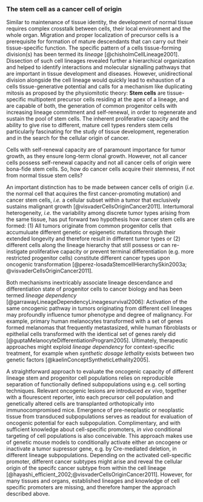 ### The stem cell as a cancer cell of origin {#csc}

Similar to maintenance of tissue identity, the development of normal tissue requires complex crosstalk between cells, their local environment and the whole organ. Migration and proper localization of precursor cells is a prerequisite for formation of mature descendants that can carry out their tissue-specific function. The specific pattern of a cells tissue-forming division(s) has been termed its *lineage* [@chisholmCellLineage2001]. Dissection of such cell lineages revealed further a hierarchical organization and helped to identify interactions and molecular signalling pathways that are important in tissue development and diseases. However, unidirectional division alongside the cell lineage would quickly lead to exhaustion of a cells tissue-generative potential and calls for a mechanism like duplicating mitosis as proposed by the physiomitotic theory: **Stem cells** are tissue-specific multipotent precursor cells residing at the apex of a lineage, and are capable of both, the generation of common progenitor cells with increasing lineage commitment and self-renewal, in order to regenerate and sustain the pool of stem cells. The inherent proliferative capacity and the ability to give rise to different, mature cell types renders stem cells particularly fascinating for the study of tissue development, regeneration and in the search for the cellular origin of cancer.

Cells with self-renewal capacity are of paramount importance for tumor growth, as they ensure long-term clonal growth. However, not all cancer cells possess self-renewal capacity and not all cancer cells of origin were bona-fide stem cells. So, how do cancer cells acquire their stemness, if not from normal tissue stem cells?

An important distinction has to be made between cancer cells of origin (*i.e.* the normal cell that acquires the first cancer-promoting mutation) and cancer stem cells, *i.e.* a cellular subset within a tumor that exclusively sustains malignant growth [@visvaderCellsOriginCancer2011]. Intertumoral heterogeneity, *i.e.* the variability among discrete tumor types arising from the same tissue, has put forward two hypothesis how cancer stem cells are formed: (1) All tumors originate from common progenitor cells that accumuluate different genetic or epigenetic mutations through their extended longevity and therefore result in different tumor types or (2) different cells along the lineage hierarchy that still possess or can re-instigate proliferative capacity or prevent terminal differentiation (e.g. more restricted progenitor cells) constitute different cancer types upon oncogenic transformation [@perez-losadaStemcellHierarchySkin2003a; @visvaderCellsOriginCancer2011].

Both mechanisms inextricably associate lineage descendance and differentiation state of progenitor cells to cancer biology and has been termed *lineage dependency* [@garrawayLineageDependencyLineagesurvival2006]: Activation of the same oncogenic pathway in tumors originating from different cell lineages may profoundly influence tumor phenotype and degree of malignancy. For example, primary human melanocytes transformed with a set of genes formed melanomas that frequently metastasized, while human fibroblasts or epithelial cells transformed with the identical set of genes rarely did [@guptaMelanocyteDifferentiationProgram2005]. Ultimately, therapeutic approaches might exploid *lineage dependency* for context-specific treatment, for example when *synthetic dosage lethality* exists between two genetic factors [@kaelinConceptSyntheticLethality2005].

A straightforward approach to evaluate the oncogenic capacity of different lineage stem and progenitor cell populations relies on reproducible separation of functionally defined subpopulations using e.g. cell sorting techniques. Relevant oncogenic lesions are introduced *ex vivo*, together with a flourescent reporter, into each precursor cell population and genetically altered cells are transplanted orthotopically into immunocompromised mice. Emergence of pre-neoplastic or neoplastic tissue from transduced subpopulations serves as readout for evaluation of oncogenic potential for each subpopulation. Complimentary, and with sufficient knowledge about cell-specific promoters, *in vivo* conditional targeting of cell populations is also conceivable. This approach makes use of genetic mouse models to conditionally activate either an oncogene or inactivate a tumor supressor gene, e.g. by Cre-mediated deletion, in different lineage subpopulations. Depending on the activated cell-specific promoter, different cancer subtypes might arise and reveal the cellular origin of the specifc cancer subtype from within the cell lineage [@hayashi_efficient_2002;@visvaderCellsOriginCancer2011]. However, for many tissues and organs, established lineages and knowledge of cell specific promoters are missing, and therefore hamper the approach described above.
